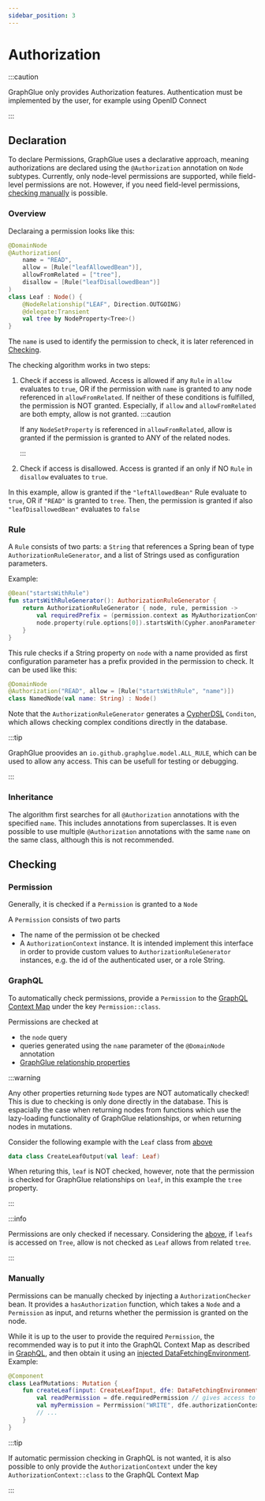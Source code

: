 ```yaml
---
sidebar_position: 3
---
```


# Authorization

:::caution

GraphGlue only provides Authorization features. Authentication must be implemented by the user, for example using OpenID Connect

:::

## Declaration

To declare Permissions, GraphGlue uses a declarative approach, meaning authorizations are declared using the `@Authorization` annotation on `Node` subtypes.
Currently, only node-level permissions are supported, while field-level permissions are not.
However, if you need field-level permissions, [checking manually](#manually) is possible.

### Overview

Declaraing a permission looks like this:
```kotlin
@DomainNode
@Authorization(
    name = "READ",
    allow = [Rule("leafAllowedBean")],
    allowFromRelated = ["tree"],
    disallow = [Rule("leafDisallowedBean")]
)
class Leaf : Node() {
    @NodeRelationship("LEAF", Direction.OUTGOING)
    @delegate:Transient
    val tree by NodeProperty<Tree>()
}
```

The `name` is used to identify the permission to check, it is later referenced in [Checking](#checking).

The checking algorithm works in two steps:
1. Check if access is allowed. Access is allowed if any `Rule` in `allow` evaluates to `true`, OR if the permission with `name` is granted to any node referenced in `allowFromRelated`.
   If neither of these conditions is fulfilled, the permission is NOT granted.
   Especially, if `allow` and `allowFromRelated` are both empty, allow is not granted.
   :::caution

    If any `NodeSetProperty` is referenced in `allowFromRelated`, allow is granted if the permission is granted to ANY of the related nodes.

   :::
1. Check if access is disallowed. Access is granted if an only if NO `Rule` in `disallow` evaluates to `true`.

In this example, allow is granted if the `"leftAllowedBean"` Rule evaluate to `true`, OR if `"READ"` is granted to `tree`.
Then, the permission is granted if also `"leafDisallowedBean"` evaluates to `false`

### Rule

A `Rule` consists of two parts: a `String` that references a Spring bean of type `AuthorizationRuleGenerator`, and a list of Strings used as configuration parameters.

Example:
```kotlin
@Bean("startsWithRule")
fun startsWithRuleGenerator(): AuthorizationRuleGenerator {
    return AuthorizationRuleGenerator { node, rule, permission ->
        val requiredPrefix = (permission.context as MyAuthorizationContext).prefix
        node.property(rule.options[0]).startsWith(Cypher.anonParameter(requiredPrefix))
    }
}
```
This rule checks if a String property on `node` with a name provided as first configuration parameter has a prefix provided in the permission to check.
It can be used like this:
```kotlin
@DomainNode
@Authorization("READ", allow = [Rule("startsWithRule", "name")])
class NamedNode(val name: String) : Node()
```

Note that the `AuthorizationRuleGenerator` generates a [CypherDSL](https://neo4j-contrib.github.io/cypher-dsl/current/) `Conditon`, which allows checking complex conditions directly in the database.

:::tip

GraphGlue proovides an `io.github.graphglue.model.ALL_RULE`, which can be used to allow any access.
This can be usefull for testing or debugging.

:::

### Inheritance

The algorithm first searches for all `@Authorization` annotations with the specified `name`.
This includes annotations from superclasses.
It is even possible to use multiple `@Authorization` annotations with the same `name` on the same class, although this is not recommended.

## Checking

### Permission

Generally, it is checked if a `Permission` is granted to a `Node`

A `Permission` consists of two parts
- The name of the permission ot be checked
- A `AuthorizationContext` instance. It is intended implement this interface in order to provide custom values to `AuthorizationRuleGenerator` instances, e.g. the id of the authenticated user, or a role String.

### GraphQL

To automatically check permissions, provide a `Permission` to the [GraphQL Context Map](https://opensource.expediagroup.com/graphql-kotlin/docs/server/spring-server/spring-graphql-context) under the key `Permission::class`.

Permissions are checked at
- the `node` query
- queries generated using the `name` parameter of the `@DomainNode` annotation
- [GraphGlue relationship properties](./modeling#graphglue-relationships)

:::warning

Any other properties returning `Node` types are NOT automatically checked!
This is due to checking is only done directly in the database.
This is espacially the case when returning nodes from functions which use the lazy-loading functionality of GraphGlue relationships, or when returning nodes in mutations.

Consider the following example with the `Leaf` class from [above](#overview)
```kotlin
data class CreateLeafOutput(val leaf: Leaf)
```
When returing this, `leaf` is NOT checked, however, note that the permission is checked for GraphGlue relationships on `leaf`, in this example the `tree` property.

:::

:::info

Permissions are only checked if necessary. 
Considering the [above](#overview), if `leafs` is accessed on `Tree`, allow is not checked as `Leaf` allows from related `tree`.

:::

### Manually

Permissions can be manually checked by injecting a `AuthorizationChecker` bean.
It provides a `hasAuthorization` function, which takes a `Node` and a `Permission` as input, and returns whether the permission is granted on the node.

While it is up to the user to provide the required `Permission`, the recommended way is to put it into the GraphQL Context Map as described in [GraphQL](#graphql), and then obtain it using an [injected DataFetchingEnvironment](https://opensource.expediagroup.com/graphql-kotlin/docs/schema-generator/execution/data-fetching-environment/).  
Example:
```kotlin
@Component
class LeafMutations: Mutation {
    fun createLeaf(input: CreateLeafInput, dfe: DataFetchingEnvironment): CreateLeafOutput {
        val readPermission = dfe.requiredPermission // gives access to the permission under the key Permission::class
        val myPermission = Perrmission("WRITE", dfe.authorizationContext) // AuthorizationContext from the Permission
        // ...
    }
}
```

:::tip

If automatic permission checking in GraphQL is not wanted, it is also possible to only provide the `AuthorizationContext` under the key `AuthorizationContext::class` to the GraphQL Context Map

:::